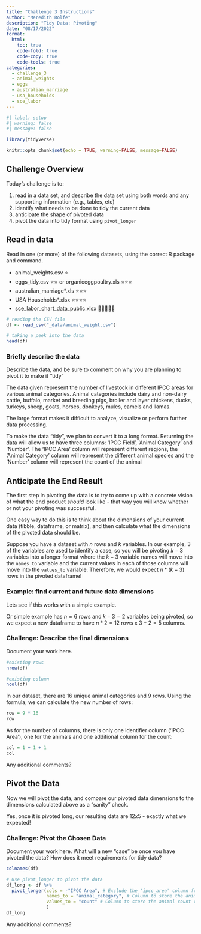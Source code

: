 ```yaml
---
title: "Challenge 3 Instructions"
author: "Meredith Rolfe"
description: "Tidy Data: Pivoting"
date: "08/17/2022"
format:
  html:
    toc: true
    code-fold: true
    code-copy: true
    code-tools: true
categories:
  - challenge_3
  - animal_weights
  - eggs
  - australian_marriage
  - usa_households
  - sce_labor
---
```


```r
#| label: setup
#| warning: false
#| message: false

library(tidyverse)

knitr::opts_chunk$set(echo = TRUE, warning=FALSE, message=FALSE)
```

## Challenge Overview

Today's challenge is to:

1.  read in a data set, and describe the data set using both words and any supporting information (e.g., tables, etc)
2.  identify what needs to be done to tidy the current data
3.  anticipate the shape of pivoted data
4.  pivot the data into tidy format using `pivot_longer`

## Read in data

Read in one (or more) of the following datasets, using the correct R package and command.

-   animal_weights.csv ⭐
-   eggs_tidy.csv ⭐⭐ or organiceggpoultry.xls ⭐⭐⭐
-   australian_marriage\*.xls ⭐⭐⭐
-   USA Households\*.xlsx ⭐⭐⭐⭐
-   sce_labor_chart_data_public.xlsx 🌟🌟🌟🌟🌟

```r
# reading the CSV file
df <- read_csv("_data/animal_weight.csv")

# taking a peek into the data 
head(df)

```

### Briefly describe the data

Describe the data, and be sure to comment on why you are planning to pivot it to make it "tidy"

The data given represent the number of livestock in different IPCC areas for various animal categories. Animal categories include dairy and non-dairy cattle, buffalo, market and breeding pigs, broiler and layer chickens, ducks, turkeys, sheep, goats, horses, donkeys, mules, camels and llamas.

The large format makes it difficult to analyze, visualize or perform further data processing.

To make the data "tidy", we plan to convert it to a long format. Returning the data will allow us to have three columns: 'IPCC Field', 'Animal Category' and 'Number'. The 'IPCC Area' column will represent different regions, the 'Animal Category' column will represent the different animal species and the 'Number' column will represent the count of the animal

## Anticipate the End Result

The first step in pivoting the data is to try to come up with a concrete vision of what the end product *should* look like - that way you will know whether or not your pivoting was successful.

One easy way to do this is to think about the dimensions of your current data (tibble, dataframe, or matrix), and then calculate what the dimensions of the pivoted data should be.

Suppose you have a dataset with $n$ rows and $k$ variables. In our example, 3 of the variables are used to identify a case, so you will be pivoting $k-3$ variables into a longer format where the $k-3$ variable names will move into the `names_to` variable and the current values in each of those columns will move into the `values_to` variable. Therefore, we would expect $n * (k-3)$ rows in the pivoted dataframe!

### Example: find current and future data dimensions

Lets see if this works with a simple example.

Or simple example has $n = 6$ rows and $k - 3 = 2$ variables being pivoted, so we expect a new dataframe to have $n * 2 = 12$ rows x $3 + 2 = 5$ columns.

### Challenge: Describe the final dimensions

Document your work here.

```r
#existing rows
nrow(df)


```

```r
#existing column
ncol(df)


```

In our dataset, there are 16 unique animal categories and 9 rows. Using the formula, we can calculate the new number of rows:

```r
row = 9 * 16
row
```

As for the number of columns, there is only one identifier column ('IPCC Area'), one for the animals and one additional column for the count:

```r
col = 1 + 1 + 1
col
```

Any additional comments?

## Pivot the Data

Now we will pivot the data, and compare our pivoted data dimensions to the dimensions calculated above as a "sanity" check.

Yes, once it is pivoted long, our resulting data are $12x5$ - exactly what we expected!

### Challenge: Pivot the Chosen Data

Document your work here. What will a new "case" be once you have pivoted the data? How does it meet requirements for tidy data?

```r
colnames(df)

```

```r
# Use pivot_longer to pivot the data
df_long <- df %>%
  pivot_longer(cols = -"IPCC Area", # Exclude the 'ipcc_area' column from being pivoted
               names_to = "animal_category", # Column to store the animal category names
               values_to = "count" # Column to store the animal count values
               )
df_long
```

Any additional comments?
